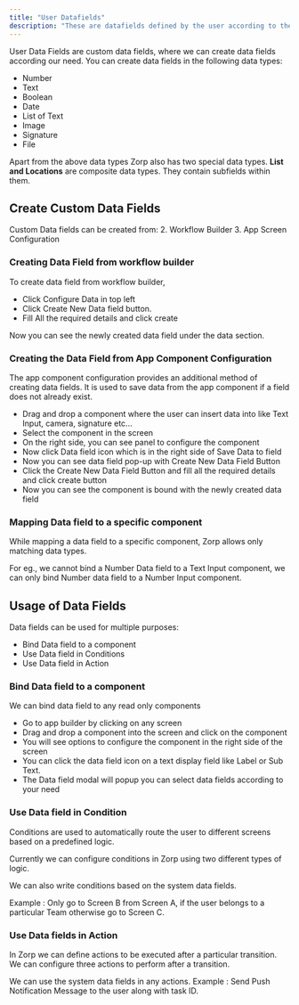 ```yaml
---
title: "User Datafields"
description: "These are datafields defined by the user according to their needs."
---
```

User Data Fields are custom data fields, where we can create data fields according our need.
You can create data fields in the following data types:

- Number
- Text
- Boolean
- Date
- List of Text
- Image
- Signature
- File

Apart from the above data types Zorp also has two special data types. **List and Locations** are composite data types. They contain subfields within them.

## Create Custom Data Fields
Custom Data fields can be created from:
2. Workflow Builder 
3. App Screen Configuration

### Creating Data Field from workflow builder
To create data field from workflow builder, 

- Click Configure Data in top left 
- Click Create New Data field button. 
- Fill All the required details and click create

Now you can see the newly created data field under the data section.

### Creating the Data Field from App Component Configuration
The app component configuration provides an additional method of creating data fields. It is used to save data from the app component if a field does not already exist.

- Drag and drop a component where the user can insert data into like Text Input, camera, signature etc...
- Select the component in the screen
- On the right side, you can see panel to configure the component
- Now click Data field icon which is in the right side of Save Data to field
- Now you can see data field pop-up with Create New Data Field Button
- Click the Create New Data Field Button  and fill all the required details and click create button
- Now you can see the component is bound with the newly created data field

### Mapping Data field to a specific component
While mapping a data field to a specific component, Zorp allows only matching data types.

For eg., we cannot bind a Number Data field to a Text Input component, we can only bind Number data field to a Number Input component.

## Usage of Data Fields
Data fields can be used for multiple purposes:
- Bind Data field to a component
- Use Data field in Conditions
- Use Data field in Action

### Bind Data field to a component
We can bind data field to any read only components
- Go to app builder by clicking on any screen
- Drag and drop a component into the screen and click on the component
- You will see options to configure the component in the right side of the screen
- You can click the data field icon on a text display field like Label or Sub Text. 
- The Data field modal will popup you can select data fields according to your need

### Use Data field in Condition
Conditions are used to automatically route the user to different screens based on a predefined logic.

Currently we can configure conditions in Zorp using two different types of logic.

We can also write conditions based on the system data fields.

Example : Only go to Screen B from Screen A, if the user belongs to a particular Team otherwise go to Screen C.

### Use Data fields in Action
In Zorp we can define actions to be executed after a particular transition. We can configure three actions to perform after a transition.

We can use the system data fields in any actions.
Example : Send Push Notification Message to the user along with task ID.


